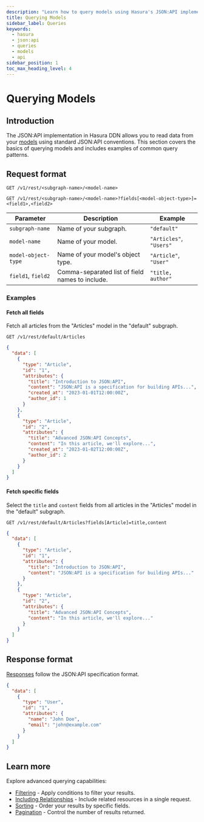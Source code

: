 ```yaml
---
description: "Learn how to query models using Hasura's JSON:API implementation"
title: Querying Models
sidebar_label: Queries
keywords:
  - hasura
  - json:api
  - queries
  - models
  - api
sidebar_position: 1
toc_max_heading_level: 4
---
```


# Querying Models

## Introduction

The JSON:API implementation in Hasura DDN allows you to read data from your
[models](/reference/metadata-reference/models.mdx) using standard JSON:API conventions. This section covers the basics
of querying models and includes examples of common query patterns.

## Request format

```http title="Fetch all resources from a model, including all fields:"
GET /v1/rest/<subgraph-name>/<model-name>
```

```http title="Fetch all resources from a model, but only include specific fields:"
GET /v1/rest/<subgraph-name>/<model-name>?fields[<model-object-type>]=<field1>,<field2>
```

| Parameter           | Description                                     | Example                 |
| ------------------- | ----------------------------------------------- | ----------------------- |
| `subgraph-name`     | Name of your subgraph.                          | `"default"`             |
| `model-name`        | Name of your model.                             | `"Articles"`, `"Users"` |
| `model-object-type` | Name of your model's object type.               | `"Article"`, `"User"`   |
| `field1`, `field2`  | Comma-separated list of field names to include. | `"title, author"`       |

### Examples

#### Fetch all fields

Fetch all articles from the "Articles" model in the "default" subgraph.

```http title="Request:"
GET /v1/rest/default/Articles
```

```json title="Response:"
{
  "data": [
    {
      "type": "Article",
      "id": "1",
      "attributes": {
        "title": "Introduction to JSON:API",
        "content": "JSON:API is a specification for building APIs...",
        "created_at": "2023-01-01T12:00:00Z",
        "author_id": 1
      }
    },
    {
      "type": "Article",
      "id": "2",
      "attributes": {
        "title": "Advanced JSON:API Concepts",
        "content": "In this article, we'll explore...",
        "created_at": "2023-01-02T12:00:00Z",
        "author_id": 2
      }
    }
  ]
}
```

#### Fetch specific fields

Select the `title` and `content` fields from all articles in the "Articles" model in the "default" subgraph.

```http title="Request:"
GET /v1/rest/default/Articles?fields[Article]=title,content
```

```json title="Response:"
{
  "data": [
    {
      "type": "Article",
      "id": "1",
      "attributes": {
        "title": "Introduction to JSON:API",
        "content": "JSON:API is a specification for building APIs..."
      }
    },
    {
      "type": "Article",
      "id": "2",
      "attributes": {
        "title": "Advanced JSON:API Concepts",
        "content": "In this article, we'll explore..."
      }
    }
  ]
}
```

## Response format

[Responses](https://jsonapi.org/format/#fetching-resources-responses) follow the JSON:API specification format.

```json title="Example response:"
{
  "data": [
    {
      "type": "User",
      "id": "1",
      "attributes": {
        "name": "John Doe",
        "email": "john@example.com"
      }
    }
  ]
}
```

## Learn more

Explore advanced querying capabilities:

- [Filtering](/json-api/queries/filters.mdx) - Apply conditions to filter your results.
- [Including Relationships](/json-api/queries/relationships.mdx) - Include related resources in a single request.
- [Sorting](/json-api/queries/sorting.mdx) - Order your results by specific fields.
- [Pagination](/json-api/queries/pagination.mdx) - Control the number of results returned.
